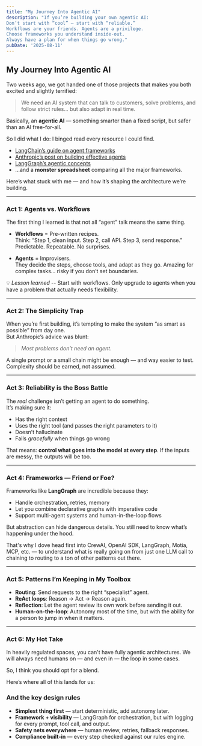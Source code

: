 ```yaml
---
title: "My Journey Into Agentic AI"
description: "If you’re building your own agentic AI:
Don’t start with “cool” — start with “reliable.”
Workflows are your friends. Agents are a privilege.
Choose frameworks you understand inside-out.
Always have a plan for when things go wrong."
pubDate: '2025-08-11'
---
```


## **My Journey Into Agentic AI**

Two weeks ago, we got handed one of those projects that makes you both excited and slightly terrified:

> We need an AI system that can talk to customers, solve problems, and follow strict rules… but also adapt in real time.

Basically, an **agentic AI** — something smarter than a fixed script, but safer than an AI free-for-all.

So I did what I do: I binged read every resource I could find.

- [LangChain’s guide on agent frameworks](https://blog.langchain.com/how-to-think-about-agent-frameworks/)
- [Anthropic’s post on building effective agents](https://www.anthropic.com/engineering/building-effective-agents?ref=blog.langchain.com)
- [LangGraph’s agentic concepts](https://langchain-ai.github.io/langgraph/concepts/agentic_concepts/)
- …and a **monster spreadsheet** comparing all the major frameworks.

Here’s what stuck with me — and how it’s shaping the architecture we’re building.

---

### **Act 1: Agents vs. Workflows**

The first thing I learned is that not all “agent” talk means the same thing.

- **Workflows** = Pre-written recipes.  
  Think: “Step 1, clean input. Step 2, call API. Step 3, send response.” Predictable. Repeatable. No surprises.

- **Agents** = Improvisers.  
  They decide the steps, choose tools, and adapt as they go. Amazing for complex tasks… risky if you don’t set boundaries.

💡 *Lesson learned* -- Start with workflows. Only upgrade to agents when you have a problem that actually needs flexibility.

---

### **Act 2: The Simplicity Trap**

When you’re first building, it’s tempting to make the system “as smart as possible” from day one.  
But Anthropic’s advice was blunt:

> *Most problems don’t need an agent.*

A single prompt or a small chain might be enough — and way easier to test. Complexity should be earned, not assumed.

---

### **Act 3: Reliability is the Boss Battle**

The *real* challenge isn’t getting an agent to do something.  
It’s making sure it:

- Has the right context
- Uses the right tool (and passes the right parameters to it)
- Doesn’t hallucinate
- Fails *gracefully* when things go wrong

That means: **control what goes into the model at every step**. If the inputs are messy, the outputs will be too.

---

### **Act 4: Frameworks — Friend or Foe?**

Frameworks like **LangGraph** are incredible because they:

- Handle orchestration, retries, memory
- Let you combine declarative graphs with imperative code
- Support multi-agent systems and human-in-the-loop flows

But abstraction can hide dangerous details. You still need to know what’s happening under the hood.  

That's why I dove head first into CrewAI, OpenAI SDK, LangGraph, Motia, MCP, etc. — to understand what is really going on from just one LLM call to chaining to routing to a ton of other patterns out there.

---

### **Act 5: Patterns I’m Keeping in My Toolbox**

- **Routing**: Send requests to the right “specialist” agent.
- **ReAct loops**: Reason → Act → Reason again.
- **Reflection**: Let the agent review its own work before sending it out.
- **Human-on-the-loop**: Autonomy most of the time, but with the ability for a person to jump in when it matters.

---

### **Act 6: My Hot Take**

In heavily regulated spaces, you can't have fully agentic architectures. We will always need humans on — and even in — the loop in some cases.

So, I think you should opt for a blend.

Here’s where all of this lands for us:


<AgenticArchitectureDiagram />

### And the key design rules

- **Simplest thing first** — start deterministic, add autonomy later.  
- **Framework + visibility** — LangGraph for orchestration, but with logging for every prompt, tool call, and output.  
- **Safety nets everywhere** — human review, retries, fallback responses.  
- **Compliance built-in** — every step checked against our rules engine.  
